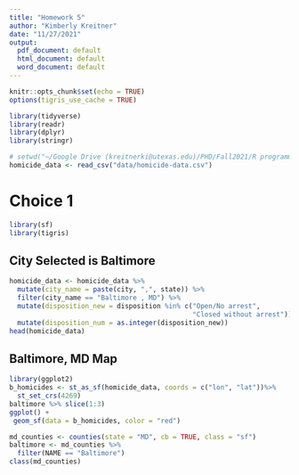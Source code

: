 ```yaml
---
title: "Homework 5"
author: "Kimberly Kreitner"
date: "11/27/2021"
output:
  pdf_document: default
  html_document: default
  word_document: default
---
```


```r
knitr::opts_chunk$set(echo = TRUE)
options(tigris_use_cache = TRUE)
```


``` r
library(tidyverse)
library(readr)
library(dplyr)
library(stringr)
```


``` r
# setwd("~/Google Drive (kreitnerki@utexas.edu)/PHD/Fall2021/R programming/homework/rclassexercises")
homicide_data <- read_csv("data/homicide-data.csv")
```

# Choice 1

``` r
library(sf)
library(tigris)
```

## City Selected is Baltimore
``` r
homicide_data <- homicide_data %>%
  mutate(city_name = paste(city, ",", state)) %>%
  filter(city_name == "Baltimore , MD") %>%
  mutate(disposition_new = disposition %in% c("Open/No arrest",
                                              "Closed without arrest")) %>%
  mutate(disposition_num = as.integer(disposition_new))
head(homicide_data)
```

## Baltimore, MD Map
``` r
library(ggplot2)
b_homicides <- st_as_sf(homicide_data, coords = c("lon", "lat"))%>%
  st_set_crs(4269)
baltimore %>% slice(1:3)
ggplot() +
 geom_sf(data = b_homicides, color = "red")
```

``` r

md_counties <- counties(state = "MD", cb = TRUE, class = "sf")
baltimore <- md_counties %>%
  filter(NAME == "Baltimore")
class(md_counties)
```